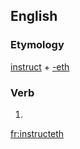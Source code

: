 ==English==

===Etymology===
[[instruct]] + [[-eth]]

===Verb===
{{en-verb form}}

# {{en-archaic third-person singular of|instruct}}

[[fr:instructeth]]